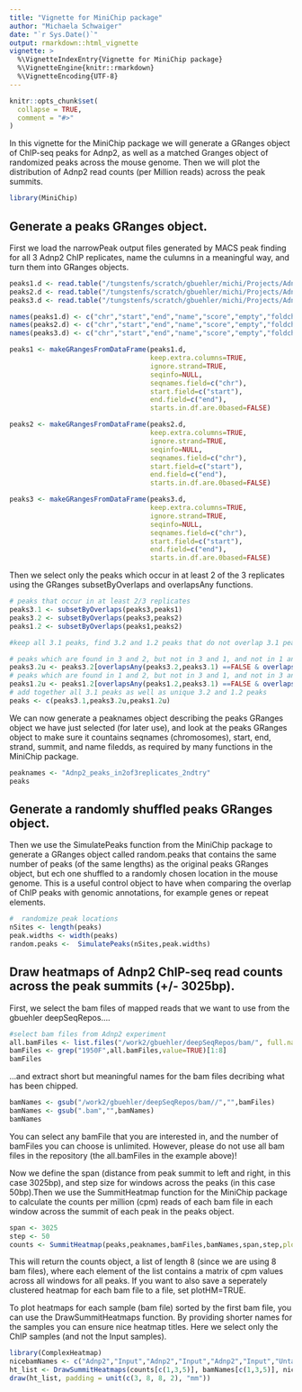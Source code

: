 ```yaml
---
title: "Vignette for MiniChip package"
author: "Michaela Schwaiger"
date: "`r Sys.Date()`"
output: rmarkdown::html_vignette
vignette: >
  %\VignetteIndexEntry{Vignette for MiniChip package}
  %\VignetteEngine{knitr::rmarkdown}
  %\VignetteEncoding{UTF-8}
---
```


```r
knitr::opts_chunk$set(
  collapse = TRUE,
  comment = "#>"
)
```

In this vignette for the MiniChip package we will generate a GRanges object of ChIP-seq peaks for Adnp2, as well as a matched Granges object of randomized peaks across the mouse genome. Then we will plot the distribution of Adnp2 read counts (per Million reads) across the peak summits. 

```r
library(MiniChip)
```

## Generate a peaks GRanges object.

First we load the narrowPeak output files generated by MACS peak finding for all 3 Adnp2 ChIP replicates, name the culumns in a meaningful way, and turn them into GRanges objects.

```r
peaks1.d <- read.table("/tungstenfs/scratch/gbuehler/michi/Projects/Adnp2/Adnp2_Chipseq/Adnp2_ChIP_2ndtry/Adnp2_clone71_CHIP_withUntagged_extsize160_peaks.narrowPeak",header=FALSE)
peaks2.d <- read.table("/tungstenfs/scratch/gbuehler/michi/Projects/Adnp2/Adnp2_Chipseq/Adnp2_ChIP_2ndtry/Adnp2_clone85_CHIP_withUntagged_extsize160_peaks.narrowPeak",header=FALSE)
peaks3.d <- read.table("/tungstenfs/scratch/gbuehler/michi/Projects/Adnp2/Adnp2_Chipseq/Adnp2_ChIP_2ndtry/Adnp2_clone92_CHIP_withUntagged_peaks.narrowPeak",header=FALSE)

names(peaks1.d) <- c("chr","start","end","name","score","empty","foldchange","pvalue","qvalue","summit")
names(peaks2.d) <- c("chr","start","end","name","score","empty","foldchange","pvalue","qvalue","summit")
names(peaks3.d) <- c("chr","start","end","name","score","empty","foldchange","pvalue","qvalue","summit")

peaks1 <- makeGRangesFromDataFrame(peaks1.d,
                                   keep.extra.columns=TRUE,
                                   ignore.strand=TRUE,
                                   seqinfo=NULL,
                                   seqnames.field=c("chr"),
                                   start.field=c("start"),
                                   end.field=c("end"),
                                   starts.in.df.are.0based=FALSE)

peaks2 <- makeGRangesFromDataFrame(peaks2.d,
                                   keep.extra.columns=TRUE,
                                   ignore.strand=TRUE,
                                   seqinfo=NULL,
                                   seqnames.field=c("chr"),
                                   start.field=c("start"),
                                   end.field=c("end"),
                                   starts.in.df.are.0based=FALSE)

peaks3 <- makeGRangesFromDataFrame(peaks3.d,
                                   keep.extra.columns=TRUE,
                                   ignore.strand=TRUE,
                                   seqinfo=NULL,
                                   seqnames.field=c("chr"),
                                   start.field=c("start"),
                                   end.field=c("end"),
                                   starts.in.df.are.0based=FALSE)
```

Then we select only the peaks which occur in at least 2 of the 3 replicates using the GRanges subsetByOverlaps and overlapsAny functions.

```r
# peaks that occur in at least 2/3 replicates
peaks3.1 <- subsetByOverlaps(peaks3,peaks1)
peaks3.2 <- subsetByOverlaps(peaks3,peaks2)
peaks1.2 <- subsetByOverlaps(peaks1,peaks2)

#keep all 3.1 peaks, find 3.2 and 1.2 peaks that do not overlap 3.1 peaks

# peaks which are found in 3 and 2, but not in 3 and 1, and not in 1 and 2
peaks3.2u <- peaks3.2[overlapsAny(peaks3.2,peaks3.1) ==FALSE & overlapsAny(peaks3.2,peaks1.2) == FALSE]
# peaks which are found in 1 and 2, but not in 3 and 1, and not in 3 and 2
peaks1.2u <- peaks1.2[overlapsAny(peaks1.2,peaks3.1) ==FALSE & overlapsAny(peaks1.2,peaks3.2) == FALSE]
# add together all 3.1 peaks as well as unique 3.2 and 1.2 peaks
peaks <- c(peaks3.1,peaks3.2u,peaks1.2u)
```

We can now generate a peaknames object describing the peaks GRanges object we have just selected (for later use), and look at the peaks GRanges object to make sure it countains seqnames (chromosomes), start, end, strand, summit, and name filedds, as required by many functions in the MiniChip package.

```r
peaknames <- "Adnp2_peaks_in2of3replicates_2ndtry"
peaks
```

## Generate a randomly shuffled peaks GRanges object.

Then we use the SimulatePeaks function from the MiniChip package to generate a GRanges object called random.peaks that contains the same number of peaks (of the same lengths) as the original peaks GRanges object, but ech one shuffled to a randomly chosen location in the mouse genome. This is a useful control object to have when comparing the overlap of ChIP peaks with genomic annotations, for example genes or repeat elements. 

```r
#  randomize peak locations
nSites <- length(peaks)
peak.widths <- width(peaks)
random.peaks <-  SimulatePeaks(nSites,peak.widths)
```

## Draw heatmaps of Adnp2 ChIP-seq read counts across the peak summits (+/- 3025bp).

First, we select the bam files of mapped reads that we want to use from the gbuehler deepSeqRepos....

```r
#select bam files from Adnp2 experiment
all.bamFiles <- list.files("/work2/gbuehler/deepSeqRepos/bam/", full.names=TRUE,pattern="*bam$")
bamFiles <- grep("1950F",all.bamFiles,value=TRUE)[1:8]
bamFiles
```

...and extract short but meaningful names for the bam files decribing what has been chipped. 

```r
bamNames <- gsub("/work2/gbuehler/deepSeqRepos/bam//","",bamFiles)
bamNames <- gsub(".bam","",bamNames)
bamNames
```

You can select any bamFile that you are interested in, and the number of bamFiles you can choose is unlimited. However, please do not use all bam files in the repository (the all.bamFiles in the example above)!

Now we define the span (distance from peak summit to left and right, in this case 3025bp), and step size for windows across the peaks (in this case 50bp).Then we use the SummitHeatmap function for the MiniChip package to calculate the counts per million (cpm) reads of each bam file in each window across the summit of each peak in the peaks object.

```r
span <- 3025
step <- 50
counts <- SummitHeatmap(peaks,peaknames,bamFiles,bamNames,span,step,plotHM=FALSE,useCPM=TRUE)
```

This will return the counts object, a list of length 8 (since we are using 8 bam files), where each element of the list contains a  matrix of cpm values across all windows for all peaks. If you want to also save a seperately clustered heatmap for each bam file to a file, set plotHM=TRUE. 

To plot heatmaps for each sample (bam file) sorted by the first bam file, you can use the DrawSummitHeatmaps function. By providing shorter names for the samples you can ensure nice heatmap titles. Here we select only the ChIP samples (and not the Input samples).

```r
library(ComplexHeatmap)
nicebamNames <- c("Adnp2","Input","Adnp2","Input","Adnp2","Input","Untagged_Input","Untagged")
ht_list <- DrawSummitHeatmaps(counts[c(1,3,5)], bamNames[c(1,3,5)], nicebamNames[c(1,3,5)])
draw(ht_list, padding = unit(c(3, 8, 8, 2), "mm"))
```


